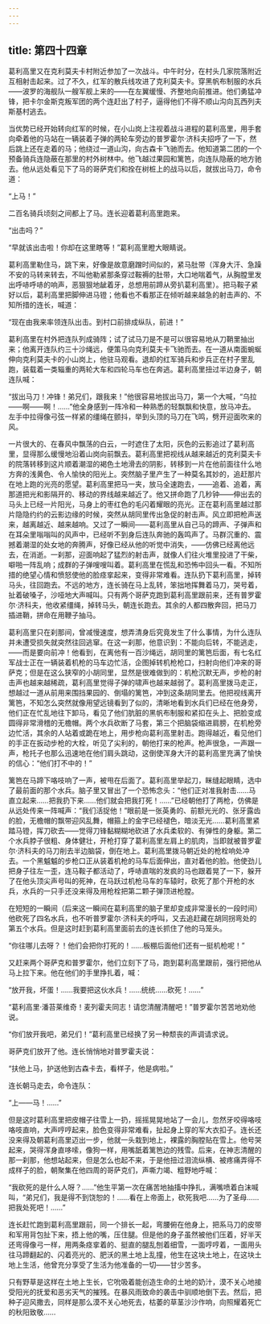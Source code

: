 ```yaml
---
---
---
```

title: 第四十四章
---




葛利高里又在克利莫夫卡村附近参加了一次战斗。中午时分，在村头几家院落附近互相射击起来。过了不久，红军的散兵线攻进了克利莫夫卡。穿黑帆布制服的水兵——波罗的海舰队一艘军舰上来的——在左翼缓慢、齐整地向前推进。他们勇猛冲锋，把卡尔金斯克叛军团的两个连赶出了村子，逼得他们不得不顺山沟向瓦西列夫斯基村逃去。

当优势已经开始转向红军的时候，在小山岗上注视着战斗进程的葛利高里，用手套向牵着他的马站在一辆装着子弹的两轮车旁边的普罗霍尔·济科夫招呼了一下，然后跳上还在走着的马；他绕过一道山沟，向古森卡飞驰而去。他知道第二团的一个预备骑兵连隐蔽在那里的村外树林中。他飞越过果园和篱笆，向连队隐蔽的地方驰去。他从远处看见下了马的哥萨克们和拴在树桩上的战马以后，就拔出马刀，命令道：

“上马！”

二百名骑兵顷刻之间都上了马。连长迎着葛利高里跑来。

“出击吗？”

“早就该出击啦！你却在这里瞎等！”葛利高里瞪大眼睛说。

葛利高里勒住马，跳下来，好像是故意磨蹭时间似的，紧马肚带（浑身大汗、急躁不安的马转来转去，不叫他勒紧那条穿过鞍褥的肚带，大口地喘着气，从胸膛里发出呼哧呼哧的响声，恶狠狠地龇着牙，总想用前蹄从旁扒葛利高里）。把马鞍子紧好以后，葛利高里把脚伸进马镫；他看也不看那正在倾听越来越急的射击声的、不知所措的连长，喊道：

“现在由我来率领连队出击。到村口前排成纵队，前进！”

葛利高里在村外把连队列成骑阵；试了试马刀是不是可以很容易地从刀鞘里抽出来；他离开连队约三十沙绳远，便策马向克利莫夫卡飞驰而去。在一道从南面蜿蜒伸向克利莫夫卡的小山岗上，他驻马观看。退却的红军骑兵和步兵正在村子里乱跑，装载着一类辎重的两轮大车和四轮马车也在奔逃。葛利高里扭过半边身子，朝连队喊：

“拔出马刀！冲锋！弟兄们，跟我来！”他很容易地拔出马刀，第一个大喊，“乌拉——啊——啊！……”他全身感到一阵冷和一种熟悉的轻飘飘和快意，放马冲去。左手中拉得像弓弦一样紧的缰绳在颤抖，举到头顶的马刀在飞鸣，劈开迎面吹来的风。

一片很大的、在春风中飘荡的白云，一时遮住了太阳，灰色的云影追过了葛利高里，显得那么缓慢地沿着山岗向前飘去。葛利高里把视线从越来越近的克利莫夫卡的院落转移到这片顺着潮湿的褐色土地滑去的阴影，转移到一片在他前面往什么地方奔的浅黄色、令人愉快的阳光上。突然脑子里产生了一种莫名其妙的，追赶那片在地上跑的光亮的愿望。葛利高里把马一夹，放马全速跑去，——追着、追着，离那道把光和影隔开的、移动的界线越来越近了。他又拼命跑了几秒钟——伸出去的马头上已经一片阳光，马身上的枣红色的毛闪着耀眼的亮光。正在葛利高里越过那片隐隐约约的云影边缘的时候，突然从胡同里传出急促的射击声。风立即把枪声送来，越离越近、越来越响。又过了一瞬间——葛利高里从自己马的蹄声、子弹声和在耳朵里嗡嗡叫的风声中，已经听不到身后连队奔驰的轰鸣声了。马群沉重的、震撼着潮湿的处女地的奔腾声，好像已经从他的听觉中消失，——仿佛已经离他远去，在消逝。一刹那，迎面响起了猛烈的射击声，就像人们往火堆里投进了干柴，噼啪一阵乱响；成群的子弹嗖嗖叫着。葛利高里在慌乱和恐怖中回头一看。不知所措的绝望心情和愤怒使他的脸痉挛起来，变得非常难看。连队扔下葛利高里，掉转马头，往回跑去。不远的地方，连长骑在马上乱转，笨拙地挥舞着马刀，哭号着，扯着破嗓子，沙哑地大声喊叫。只有两个哥萨克跑到葛利高里跟前来，还有普罗霍尔·济科夫，他收紧缰绳，掉转马头，朝连长跑去。其余的人都四散奔回，把马刀插进鞘，拼命在用鞭子抽马。

葛利高里只在刹那间，曾减慢速度，想弄清身后究竟发生了什么事情，为什么连队并未遭受损失就突然往回逃窜。在这一刹那，他意识到：不能向后转，不能逃走，——而是要向前冲！他看到，在离他有一百沙绳远，胡同里的篱笆后面，有七名红军战士正在一辆装着机枪的马车边忙活，企图掉转机枪枪口，扫射向他们冲来的哥萨克；但是在这么狭窄的小胡同里，显然是很难做到的：机枪沉默无声，步枪的射击声也越来越稀疏，葛利高里觉得子弹的啸声也越来越弱了。葛利高里拨马走正，想越过一道从前用来围挡果园的、倒塌的篱笆，冲到这条胡同里去。他把视线离开篱笆，不知怎么突然就像用望远镜看到了似的，清晰地看到水兵们已经在他身旁，他们正在忙乱地往下卸马，看见了他们肮脏的黑帆布制服和紧扣在头上、把脸变成圆得非常滑稽的无檐帽。两个水兵砍断了马套，第三个把脑袋缩进肩膀，在机枪旁边忙活，其余的人站着或跪在地上，用步枪向葛利高里射击。跑得越近，看见他们的手正在扳动步枪的大栓，听见了尖利的，朝他打来的枪声。枪声很急，一声跟一声，枪托子也那么迅速地在他们肩头跳动，这倒使浑身大汗的葛利高里充满了愉快的信心：“他们打不中的！”

篱笆在马蹄下咯吱响了一声，被甩在后面了。葛利高里举起刀，眯缝起眼睛，选中了最前面的那个水兵。脑子里又冒出了一个恐怖念头：“他们正对准我射击……马直立起来……把我扔下来……他们就会把我打死！……”已经朝他打了两枪，仿佛是从远处传来一阵喊声：“我们活捉他！”眼前是一张英勇的、前额光光的、张牙露齿的脸，无檐帽的飘带迎风乱舞，帽箍上的金字已经褪色，暗淡无光……葛利高里紧踏马镫，挥刀砍去——觉得刀锋黏糊糊地砍进了水兵柔软的、有弹性的身躯。第二个水兵脖子很粗、身体健壮，开枪打穿了葛利高里左肩上的肌肉，当即就被普罗霍尔·济科夫的马刀削去半边脑袋，倒在地上。葛利高里拨马朝近处的枪栓响处冲去。一个黑魆魆的步枪口正从装着机枪的马车后面伸出，直对着他的脸。他使劲儿把身子往左一歪，连马鞍子都活动了，呼哧直喘的发疯的马也跟着晃了一下，躲开了在他头顶尖声号叫的死神，在马跃过机枪马车的车辕时，砍死了那个开枪的水兵，水兵的一只手还没来得及用枪栓把第二颗子弹顶进枪膛。

在短短的一瞬间（后来这一瞬间在葛利高里的脑子里却变成非常漫长的一段时间）他砍死了四名水兵，也不听普罗霍尔·济科夫的呼叫，又去追赶藏在胡同拐弯处的第五个水兵。但是这时赶到葛利高里面前去的连长抓住了他的马笼头。

“你往哪儿去呀？！他们会把你打死的！……板棚后面他们还有一挺机枪呢！”

又赶来两个哥萨克和普罗霍尔，他们立刻下了马，跑到葛利高里跟前，强行把他从马上拉下来。他在他们的手里挣扎着，喊：

“放开我，坏蛋！……我要把这伙水兵！……统统……砍死！……”

“葛利高里·潘苔莱维奇！麦列霍夫同志！请您清醒清醒吧！”普罗霍尔苦苦地劝他说。

“你们放开我吧，弟兄们！”葛利高里已经换了另一种颓丧的声调请求说。

哥萨克们放开了他。连长悄悄地对普罗霍夫说：

“扶他上马，护送他到古森卡去，看样子，他是病啦。”

连长朝马走去，命令连队：

“上——马！……”

但是这时葛利高里把皮帽子往雪上一扔，摇摇晃晃地站了一会儿，忽然牙咬得咯吱咯吱直响，大声哼哼起来，脸色变得非常难看，扯起身上穿的军大衣扣子。连长还没来得及朝葛利高里迈出一步，他就一头栽到地上，裸露的胸膛贴在雪上。他号哭起来，哭得浑身直哆嗦，像狗一样，用嘴舐着篱笆边的残雪。后来，在神志清醒的那一刹那，他想站起来，但是怎么也起不来，于是他扭过泪流纵横、被疼痛弄得不成样子的脸，朝聚集在他四周的哥萨克们，声嘶力竭、粗野地呼喊：

“我砍死的是什么人呀？……”他生平第一次在痛苦地抽搐中挣扎，满嘴喷着白沫喊叫，“弟兄们，我是得不到饶恕的！……看在上帝面上，砍死我吧……为了圣母……把我处死吧！……”

连长赶忙跑到葛利高里跟前，同一个排长一起，弯腰俯在他身上，把系马刀的皮带和军用背包扯下来，捂上他的嘴，压住腿。但是他的身子虽然被他们压着，好半天还弯得像弓一样，用两条痉挛着的、挺直的腿乱刨着细雪，一面哼哼着，一面用头往马蹄翻起的、闪着亮光的、肥沃的黑土地上乱撞，他生在这块土地上，在这块土地上生活，他曾充分享受了生活为他准备的一切——甘少苦多。

只有野草是这样在土地上生长，它吮吸着能创造生命的土地的奶汁，漠不关心地接受阳光的抚爱和恶劣天气的摧残。在暴风雨致命的袭击中驯顺地倒下去。然后，把种子迎风撒去，同样是那么漠不关心地死去，枯萎的草茎沙沙作响，向照耀着死亡的秋阳致敬……